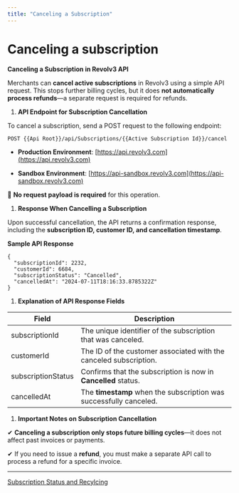 ```yaml
---
title: "Canceling a Subscription"
---
```


# Canceling a subscription

**Canceling a Subscription in Revolv3 API**

Merchants can **cancel active subscriptions** in Revolv3 using a simple API request. This stops further billing cycles, but it does **not automatically process refunds**—a separate request is required for refunds.

1. **API Endpoint for Subscription Cancellation**

To cancel a subscription, send a POST request to the following endpoint:

```
POST {{Api Root}}/api/Subscriptions/{{Active Subscription Id}}/cancel
```

* **Production Environment**: [https://api.revolv3.com](https://api.revolv3.com)

* **Sandbox Environment**: [https://api-sandbox.revolv3.com](https://api-sandbox.revolv3.com)

📌 **No request payload is required** for this operation.

1. **Response When Cancelling a Subscription**

Upon successful cancellation, the API returns a confirmation response, including the **subscription ID, customer ID, and cancellation timestamp**.

**Sample API Response**

```
{
  "subscriptionId": 2232,
  "customerId": 6684,
  "subscriptionStatus": "Cancelled",
  "cancelledAt": "2024-07-11T18:16:33.8785322Z"
}
```

1. **Explanation of API Response Fields**

| **Field**          | **Description**                                                    |
| ------------------ | ------------------------------------------------------------------ |
| subscriptionId     | The unique identifier of the subscription that was canceled.       |
| customerId         | The ID of the customer associated with the canceled subscription.  |
| subscriptionStatus | Confirms that the subscription is now in **Cancelled** status.     |
| cancelledAt        | The **timestamp** when the subscription was successfully canceled. |

1. **Important Notes on Subscription Cancellation**

✔ **Canceling a subscription only stops future billing cycles**—it does not affect past invoices or payments.

✔ If you need to issue a **refund**, you must make a separate API call to process a refund for a specific invoice.

***

[Subscription Status and Recylcing](/docs/subscription-status-and-recylcing)
